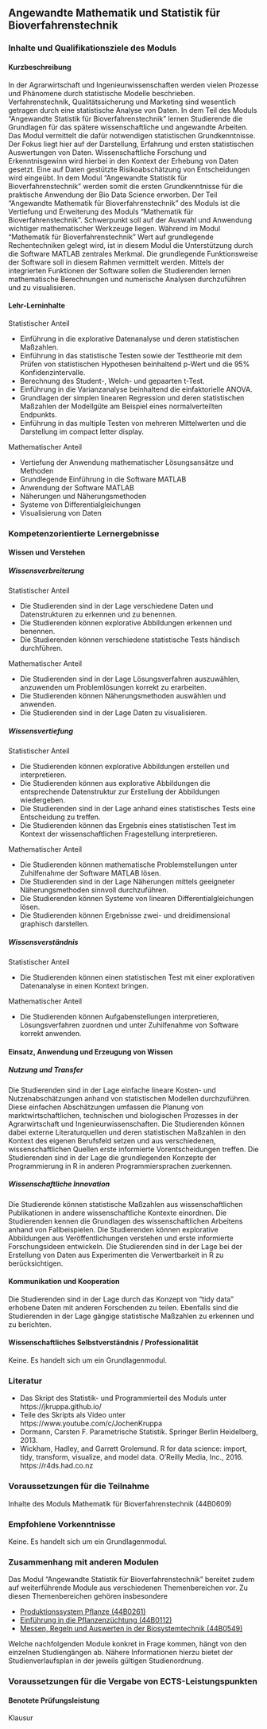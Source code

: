 ## Angewandte Mathematik und Statistik für Bioverfahrenstechnik {#sec-module-mathe-bioverfahren .unnumbered}

### Inhalte und Qualifikationsziele des Moduls {.unnumbered}

#### Kurzbeschreibung {.unnumbered}

In der Agrarwirtschaft und Ingenieurwissenschaften werden vielen Prozesse und Phänomene durch statistische Modelle beschrieben. Verfahrenstechnik, Qualitätssicherung und Marketing sind wesentlich getragen durch eine statistische Analyse von Daten. In dem Teil des Moduls “Angewandte Statistik für Bioverfahrenstechnik” lernen Studierende die Grundlagen für das spätere wissenschaftliche und angewandte Arbeiten. Das Modul vermittelt die dafür notwendigen statistischen Grundkenntnisse. Der Fokus liegt hier auf der Darstellung, Erfahrung und ersten statistischen Auswertungen von Daten. Wissenschaftliche Forschung und Erkenntnisgewinn wird hierbei in den Kontext der Erhebung von Daten gesetzt. Eine auf Daten gestützte Risikoabschätzung von Entscheidungen wird eingeübt. In dem Modul “Angewandte Statistik für Bioverfahrenstechnik” werden somit die ersten Grundkenntnisse für die praktische Anwendung der Bio Data Science erworben. Der Teil “Angewandte Mathematik für Bioverfahrenstechnik” des Moduls ist die Vertiefung und Erweiterung des Moduls “Mathematik für Bioverfahrenstechnik”. Schwerpunkt soll auf der Auswahl und Anwendung wichtiger mathematischer Werkzeuge liegen. Während im Modul “Mathematik für Bioverfahrenstechnik” Wert auf grundlegende Rechentechniken gelegt wird, ist in diesem Modul die Unterstützung durch die Software MATLAB zentrales Merkmal. Die grundlegende Funktionsweise der Software soll in diesem Rahmen vermittelt werden. Mittels der integrierten Funktionen der Software sollen die Studierenden lernen mathematische Berechnungen und numerische Analysen durchzuführen und zu visualisieren.

#### Lehr-Lerninhalte {.unnumbered}

Statistischer Anteil

-   Einführung in die explorative Datenanalyse und deren statistischen Maßzahlen.
-   Einführung in das statistische Testen sowie der Testtheorie mit dem Prüfen von statistischen Hypothesen beinhaltend p-Wert und die 95% Konfidenzintervalle.
-   Berechnung des Student-, Welch- und gepaarten t-Test.
-   Einführung in die Varianzanalyse beinhaltend die einfaktorielle ANOVA.
-   Grundlagen der simplen linearen Regression und deren statistischen Maßzahlen der Modellgüte am Beispiel eines normalverteilten Endpunkts.
-   Einführung in das multiple Testen von mehreren Mittelwerten und die Darstellung im compact letter display.

Mathematischer Anteil

-   Vertiefung der Anwendung mathematischer Lösungsansätze und Methoden
-   Grundlegende Einführung in die Software MATLAB
-   Anwendung der Software MATLAB
-   Näherungen und Näherungsmethoden
-   Systeme von Differentialgleichungen
-   Visualisierung von Daten

### Kompetenzorientierte Lernergebnisse {.unnumbered}

#### Wissen und Verstehen {.unnumbered}

##### Wissensverbreiterung {.unnumbered}

Statistischer Anteil

-   Die Studierenden sind in der Lage verschiedene Daten und Datenstrukturen zu erkennen und zu benennen.
-   Die Studierenden können explorative Abbildungen erkennen und benennen.
-   Die Studierenden können verschiedene statistische Tests händisch durchführen.

Mathematischer Anteil

-   Die Studierenden sind in der Lage Lösungsverfahren auszuwählen, anzuwenden um Problemlösungen korrekt zu erarbeiten.
-   Die Studierenden können Näherungsmethoden auswählen und anwenden.
-   Die Studierenden sind in der Lage Daten zu visualisieren.

##### Wissensvertiefung {.unnumbered}

Statistischer Anteil

-   Die Studierenden können explorative Abbildungen erstellen und interpretieren.
-   Die Studierenden können aus explorative Abbildungen die entsprechende Datenstruktur zur Erstellung der Abbildungen wiedergeben.
-   Die Studierenden sind in der Lage anhand eines statistisches Tests eine Entscheidung zu treffen.
-   Die Studierenden können das Ergebnis eines statistischen Test im Kontext der wissenschaftlichen Fragestellung interpretieren.

Mathematischer Anteil

-   Die Studierenden können mathematische Problemstellungen unter Zuhilfenahme der Software MATLAB lösen.
-   Die Studierenden sind in der Lage Näherungen mittels geeigneter Näherungsmethoden sinnvoll durchzuführen.
-   Die Studierenden können Systeme von linearen Differentialgleichungen lösen.
-   Die Studierenden können Ergebnisse zwei- und dreidimensional graphisch darstellen.

##### Wissensverständnis {.unnumbered}

Statistischer Anteil

-   Die Studierenden können einen statistischen Test mit einer explorativen Datenanalyse in einen Kontext bringen.

Mathematischer Anteil

-   Die Studierenden können Aufgabenstellungen interpretieren, Lösungsverfahren zuordnen und unter Zuhilfenahme von Software korrekt anwenden.

#### Einsatz, Anwendung und Erzeugung von Wissen {.unnumbered}

##### Nutzung und Transfer {.unnumbered}

Die Studierenden sind in der Lage einfache lineare Kosten- und Nutzenabschätzungen anhand von statistischen Modellen durchzuführen. Diese einfachen Abschätzungen umfassen die Planung von marktwirtschaftlichen, technischen und biologischen Prozesses in der Agrarwirtschaft und Ingenieurwissenschaften. Die Studierenden können dabei externe Literaturquellen und deren statistischen Maßzahlen in den Kontext des eigenen Berufsfeld setzen und aus verschiedenen, wissenschaftlichen Quellen erste informierte Vorentscheidungen treffen. Die Studierenden sind in der Lage die grundlegenden Konzepte der Programmierung in R in anderen Programmiersprachen zuerkennen.

##### Wissenschaftliche Innovation {.unnumbered}

Die Studierende können statistische Maßzahlen aus wissenschaftlichen Publikationen in andere wissenschaftliche Kontexte einordnen. Die Studierenden kennen die Grundlagen des wissenschaftlichen Arbeitens anhand von Fallbeispielen. Die Studierenden können explorative Abbildungen aus Veröffentlichungen verstehen und erste informierte Forschungsideen entwickeln. Die Studierenden sind in der Lage bei der Erstellung von Daten aus Experimenten die Verwertbarkeit in R zu berücksichtigen.

#### Kommunikation und Kooperation {.unnumbered}

Die Studierenden sind in der Lage durch das Konzept von "tidy data" erhobene Daten mit anderen Forschenden zu teilen. Ebenfalls sind die Studierenden in der Lage gängige statistische Maßzahlen zu erkennen und zu berichten.

#### Wissenschaftliches Selbstverständnis / Professionalität {.unnumbered}

Keine. Es handelt sich um ein Grundlagenmodul.

### Literatur {.unnumbered}

-   Das Skript des Statistik- und Programmierteil des Moduls unter https://jkruppa.github.io/
-   Teile des Skripts als Video unter https://www.youtube.com/c/JochenKruppa
-   Dormann, Carsten F. Parametrische Statistik. Springer Berlin Heidelberg, 2013.
-   Wickham, Hadley, and Garrett Grolemund. R for data science: import, tidy, transform, visualize, and model data. O'Reilly Media, Inc., 2016. https://r4ds.had.co.nz

### Voraussetzungen für die Teilnahme {.unnumbered}

Inhalte des Moduls Mathematik für Bioverfahrenstechnik (44B0609)

### Empfohlene Vorkenntnisse {.unnumbered}

Keine. Es handelt sich um ein Grundlagenmodul.

### Zusammenhang mit anderen Modulen {.unnumbered}

Das Modul "Angewandte Statistik für Bioverfahrenstechnik" bereitet zudem auf weiterführende Module aus verschiedenen Themenbereichen vor. Zu diesen Themenbereichen gehören insbesondere

-   [Produktionssystem Pflanze (44B0261)](https://www.hs-osnabrueck.de/module/44B0261/)
-   [Einführung in die Pflanzenzüchtung (44B0112)](https://www.hs-osnabrueck.de/module/44B0112/)
-   [Messen, Regeln und Auswerten in der Biosystemtechnik (44B0549)](https://www.hs-osnabrueck.de/module/44B0112/)

Welche nachfolgenden Module konkret in Frage kommen, hängt von den einzelnen Studiengängen ab. Nähere Informationen hierzu bietet der Studienverlaufsplan in der jeweils gültigen Studienordnung.

### Voraussetzungen für die Vergabe von ECTS-Leistungspunkten {.unnumbered}

#### Benotete Prüfungsleistung {.unnumbered}

Klausur
